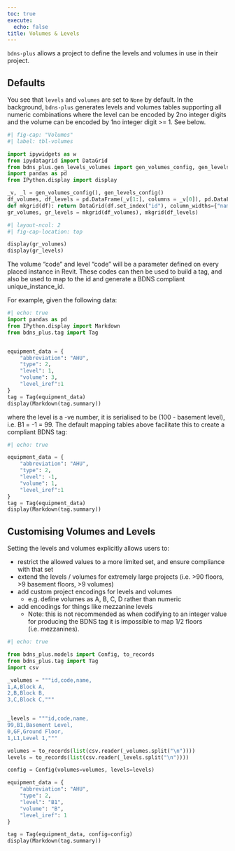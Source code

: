 ```yaml
---
toc: true
execute:
  echo: false
title: Volumes & Levels
---
```


`bdns-plus` allows a project to define the levels and volumes in use in their project.

## Defaults

You see that `levels` and `volumes` are set to `None` by default.
In the background, `bdns-plus` generates levels and volumes tables supporting
all numeric combinations where the level can be encoded by 2no integer digits
and the volume can be encoded by 1no integer digit >= 1. See below.

```python
#| fig-cap: "Volumes"
#| label: tbl-volumes

import ipywidgets as w
from ipydatagrid import DataGrid
from bdns_plus.gen_levels_volumes import gen_volumes_config, gen_levels_config
import pandas as pd
from IPython.display import display

_v, _l = gen_volumes_config(), gen_levels_config()
df_volumes, df_levels = pd.DataFrame(_v[1:], columns = _v[0]), pd.DataFrame(_l[1:], columns = _l[0])
def mkgrid(df): return DataGrid(df.set_index("id"), column_widths={"name": 100}) #, layout={"width":"40%"}
gr_volumes, gr_levels = mkgrid(df_volumes), mkgrid(df_levels)
```

<!-- ```{python}

w.HBox([
  w.VBox([w.HTML("<b>Volumes</b>"), gr_volumes], layout={"width": "50%"}), 
  w.VBox([w.HTML("<b>Levels</b>"), gr_levels], layout={"width": "50%"}),
])
``` -->

<!-- #| fig-cap: 
#|   - "Line Plot 1"
#|   - "Line Plot 2" -->

```python
#| layout-ncol: 2
#| fig-cap-location: top

display(gr_volumes)
display(gr_levels)
```


The volume "code" and level "code" will be a parameter defined on every placed instance in Revit.
These codes can then be used to build a tag, and also be used to map to the id and generate a
BDNS compliant unique_instance_id.

For example, given the following data:

```python
#| echo: true
import pandas as pd
from IPython.display import Markdown
from bdns_plus.tag import Tag


equipment_data = {
    "abbreviation": "AHU",
    "type": 2,
    "level": 1,
    "volume": 3,
    "level_iref":1
}
tag = Tag(equipment_data)
display(Markdown(tag.summary))
```


where the level is a -ve number, it is serialised to be (100 - basement level), i.e. B1 = -1 = 99. 
The default mapping tables above facilitate this to create a compliant BDNS tag:

```python
#| echo: true

equipment_data = {
    "abbreviation": "AHU",
    "type": 2,
    "level": -1,
    "volume": 1,
    "level_iref":1
}
tag = Tag(equipment_data)
display(Markdown(tag.summary))
```


## Customising Volumes and Levels

Setting the levels and volumes explicitly allows users to:

- restrict the allowed values to a more limited set, and ensure compliance with that set
- extend the levels / volumes for extremely large projects 
(i.e. >90 floors, >9 basement floors, >9 volumes)
- add custom project encodings for levels and volumes
   - e.g. define volumes as A, B, C, D rather than numeric
- add encodings for things like mezzanine levels
   - Note: this is not recommended as when codifying to an integer value for producing the BDNS tag
     it is impossible to map 1/2 floors (i.e. mezzanines).


```python
#| echo: true

from bdns_plus.models import Config, to_records
from bdns_plus.tag import Tag
import csv

_volumes = """id,code,name,
1,A,Block A,
2,B,Block B,
3,C,Block C,"""


_levels = """id,code,name,
99,B1,Basement Level,
0,GF,Ground Floor,
1,L1,Level 1,"""

volumes = to_records(list(csv.reader(_volumes.split("\n"))))
levels = to_records(list(csv.reader(_levels.split("\n"))))

config = Config(volumes=volumes, levels=levels)

equipment_data = {
    "abbreviation": "AHU",
    "type": 2,
    "level": "B1",
    "volume": "B",
    "level_iref": 1
}

tag = Tag(equipment_data, config=config)
display(Markdown(tag.summary))
```

